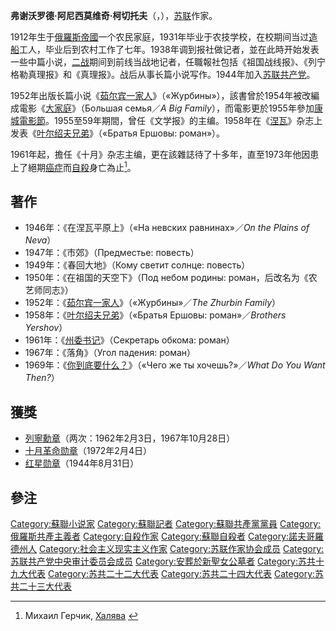 {{Infobox writer <!-- for more information see [[:Template:Infobox_Writer/doc|:Template:Infobox Writer/doc]] --> 
| name          = 弗谢沃罗德·阿尼西莫维奇·柯切托夫
| image         = 
| imagesize     = 
| caption       = 
| pseudonym     = 
| birthname     = Всеволод Анисимович Кочетов
| birthdate     = {{OldStyleDate|1912年|2月4日|1月22日}}
| birthplace    = [[俄羅斯帝國|俄羅斯帝國]][[大诺夫哥罗德|大诺夫哥罗德]]
| deathdate     = {{death date and age|1973|11|4|1912|2|4}}
| deathplace    = [[苏联|苏联]][[莫斯科|莫斯科]]
| resting_place = 
| occupation    = [[農學|農學家]]、記者、小說家、主編
| language      = [[俄語|俄語]]
| nationality   = [[苏联|苏联]]
| education     = 农技学校
| period        = 
| genre         = 
| subject       = [[社会主义写实主义|社会主义写实主义]]
| movement      = 
| notableworks  = 《[[茹尔宾一家人|茹尔宾一家人]]》<br />《[[叶尔绍夫兄弟|叶尔绍夫兄弟]]》<br />《[[你到底要什么？|你到底要什么？]]》
| spouse        = 
| partner       = 
| children      = 
| influences    = 
| influenced    = 
| awards        = {{{!}}
{{!}}{{列宁勋章}}{{!!}}{{列宁勋章}}{{!!}}{{十月革命勋章}}{{!!}}{{红星勋章}}
{{!}}}
| signature     = 
| signature_alt = 
}}
'''弗谢沃罗德·阿尼西莫维奇·柯切托夫'''（{{lang-ru|'''Всеволод Анисимович Кочетов'''|Vsevolod Anisimovich Kochetov}}，{{bd|1912年|2月4日<ref>[[儒略曆|儒略曆]]1月22日</ref>|1973年|11月4日|catIdx=K柯}}），[[苏联|苏联]]作家。

1912年生于[[俄羅斯帝國|俄羅斯帝國]]一个农民家庭，1931年毕业于农技学校，在校期间当过[[造船|造船]]工人，毕业后到农村工作了七年。1938年调到报社做记者，並在此時开始发表一些中篇小说，[[二战|二战]]期间到前线当战地记者，任職報社包括《祖国战线报》、《列宁格勒真理报》和《真理报》。战后从事长篇小说写作。1944年加入[[苏联共产党|苏联共产党]]。

1952年出版长篇小说《[[茹尔宾一家人|茹尔宾一家人]]》（«Журбины»），該書曾於1954年被改編成電影《[[大家庭|大家庭]]》（Большая семья／''A Big Family''），而電影更於1955年參加[[康城電影節|康城電影節]]。1955至59年期間，曾任《文学报》的主编。1958年在《[[涅瓦|涅瓦]]》杂志上发表《[[叶尔绍夫兄弟|叶尔绍夫兄弟]]》（«Братья Ершовы: роман»）。

1961年起，擔任《十月》杂志主编，更在該雜誌待了十多年，直至1973年他因患上了絕期[[癌症|癌症]]而[[自殺|自殺]]身亡為止<ref>Михаил Герчик, [http://www.interlit2001.com/guerchik-st-1.htm Халява] {{Wayback|url=http://www.interlit2001.com/guerchik-st-1.htm |date=20101205230440 }}</ref>。

==著作==
* 1946年：《在涅瓦平原上》（«На невских равнинах»／''On the Plains of Neva''）
* 1947年：《市郊》（Предместье: повесть）
* 1949年：《春回大地》（Кому светит солнце: повесть）
* 1950年：《在祖国的天空下》（Под небом родины: роман，后改名为《农艺师同志》）
* 1952年：《[[茹尔宾一家人|茹尔宾一家人]]》（«Журбины»／''The Zhurbin Family''）
* 1958年：《[[叶尔绍夫兄弟|叶尔绍夫兄弟]]》（«Братья Ершовы: роман»／''Brothers Yershov''）
* 1961年：《[[州委书记|州委书记]]》（Секретарь обкома: роман）
* 1967年：《落角》（Угол падения: роман）
* 1969年：《[[你到底要什么？|你到底要什么？]]》（«Чего же ты хочешь?»／''What Do You Want Then?''）
<!--- 找不到原文
*《[[青春常在|青春常在]]》
*《[[雷電擊頂|雷電擊頂]]》
*《[[是這樣開始的：戰時札記|是這樣開始的：戰時札記]]》--->

==獲獎==
* [[列寧勳章|列寧勳章]]（两次：1962年2月3日，1967年10月28日）
* [[十月革命勋章|十月革命勋章]]（1972年2月4日）
* [[红星勋章|红星勋章]]（1944年8月31日）

==參注==
{{reflist}}

{{Authority control}}

{{DEFAULTSORT:Kochetov, Vsevolod}}
[[Category:蘇聯小说家|Category:蘇聯小说家]]
[[Category:蘇聯記者|Category:蘇聯記者]]
[[Category:蘇聯共產黨黨員|Category:蘇聯共產黨黨員]]
[[Category:俄羅斯共產主義者|Category:俄羅斯共產主義者]]
[[Category:自殺作家|Category:自殺作家]]
[[Category:蘇聯自殺者|Category:蘇聯自殺者]]
[[Category:諾夫哥羅德州人|Category:諾夫哥羅德州人]]
[[Category:社会主义现实主义作家|Category:社会主义现实主义作家]]
[[Category:苏联作家协会成员|Category:苏联作家协会成员]]
[[Category:苏联共产党中央审计委员会成员|Category:苏联共产党中央审计委员会成员]]
[[Category:安葬於新聖女公墓者|Category:安葬於新聖女公墓者]]
[[Category:苏共十九大代表|Category:苏共十九大代表]]
[[Category:苏共二十二大代表|Category:苏共二十二大代表]]
[[Category:苏共二十四大代表|Category:苏共二十四大代表]]
[[Category:苏共二十三大代表|Category:苏共二十三大代表]]